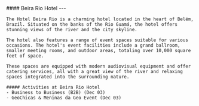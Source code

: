 
<div className={`grid grid-cols-1 mb-4 gap-4 ${!props.isEmbed && "mt-4 sm:grid-cols-12"}`}>
  <div className={!props.isEmbed && "sm:col-span-5"}>
    <div className="max-h-96">
    <Carousel
          images={[
            {
              image: BeiraRio1,
            },
            {
              image: BeiraRio2,
            },
            {
              image: BeiraRio3,
            },
            {
              image: BeiraRio4,
            },
          ]}
        />
    </div>

  </div>
  <div className={!props.isEmbed && "sm:col-span-7"}>
    #### Beira Rio Hotel
    ---

    The Hotel Beira Rio is a charming hotel located in the heart of Belém, Brazil. Situated on the banks of the Rio Guamá, the hotel offers stunning views of the river and the city skyline.

    The hotel also features a range of event spaces suitable for various occasions. The hotel's event facilities include a grand ballroom, smaller meeting rooms, and outdoor areas, totaling over 10,000 square feet of space.

    These spaces are equipped with modern audiovisual equipment and offer catering services, all with a great view of the river and relaxing spaces integrated into the surrounding nature.

    ##### Activities at Beira Rio Hotel
    - Business to Business (B2B) (Dec 03)
    - GeoChicas & Meninas da Geo Event (Dec 03)
  </div>
</div>
